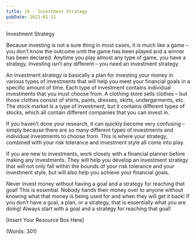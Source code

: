 ```yaml
---
title: 19 - Investment Strategy
pubDate: 2023-01-11
---
```


Investment Strategy


Because investing is not a sure thing in most cases, it is much like a game – you don’t know the outcome until the game has been played and a winner has been declared. Anytime you play almost any type of game, you have a strategy. Investing isn’t any different – you need an investment strategy.

An investment strategy is basically a plan for investing your money in various types of investments that will help you meet your financial goals in a specific amount of time. Each type of investment contains individual investments that you must choose from. A clothing store sells clothes – but those clothes consist of shirts, pants, dresses, skirts, undergarments, etc. The stock market is a type of investment, but it contains different types of stocks, which all contain different companies that you can invest in. 

If you haven’t done your research, it can quickly become very confusing – simply because there are so many different types of investments and individual investments to choose from. This is where your strategy, combined with your risk tolerance and investment style all come into play. 

If you are new to investments, work closely with a financial planner before making any investments. They will help you develop an investment strategy that will not only fall within the bounds of your risk tolerance and your investment style, but will also help you achieve your financial goals. 

Never invest money without having a goal and a strategy for reaching that goal! This is essential. Nobody hands their money over to anyone without knowing what that money is being used for and when they will get it back! If you don’t have a goal, a plan, or a strategy, that is essentially what you are doing! Always start with a goal and a strategy for reaching that goal!


[Insert Your Resource Box Here]

(Words: 301)